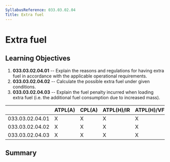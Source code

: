 ```yaml
---
SyllabusReference: 033.03.02.04
Title: Extra fuel
---
```


# Extra fuel

## Learning Objectives

1.  **033.03.02.04.01** -- Explain the reasons and regulations for having extra
    fuel in accordance with the applicable operational requirements.
2.  **033.03.02.04.02** -- Calculate the possible extra fuel under given
    conditions.
3.  **033.03.02.04.03** -- Explain the fuel penalty incurred when loading extra
    fuel (i.e. the additional fuel consumption due to increased mass).

|                 | ATPL(A) | CPL(A) | ATPL(H)/IR | ATPL(H)/VFR | CPL(H) | IR  | CBIR(A) |
| --------------- | ------- | ------ | ---------- | ----------- | ------ | --- | ------- |
| 033.03.02.04.01 | X       | X      | X          | X           | X      |     |         |
| 033.03.02.04.02 | X       | X      | X          | X           | X      |     |         |
| 033.03.02.04.03 | X       | X      | X          | X           | X      |     |         |

## Summary
